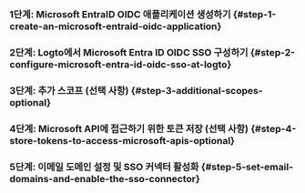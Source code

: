 
### 1단계: Microsoft EntraID OIDC 애플리케이션 생성하기 \{#step-1-create-an-microsoft-entraid-oidc-application}

<Step1 />

### 2단계: Logto에서 Microsoft Entra ID OIDC SSO 구성하기 \{#step-2-configure-microsoft-entra-id-oidc-sso-at-logto}

<Step2 />

### 3단계: 추가 스코프 (선택 사항) \{#step-3-additional-scopes-optional}

<Step3 />

### 4단계: Microsoft API에 접근하기 위한 토큰 저장 (선택 사항) \{#step-4-store-tokens-to-access-microsoft-apis-optional}

<Step4 />

### 5단계: 이메일 도메인 설정 및 SSO 커넥터 활성화 \{#step-5-set-email-domains-and-enable-the-sso-connector}

<Step5 />
